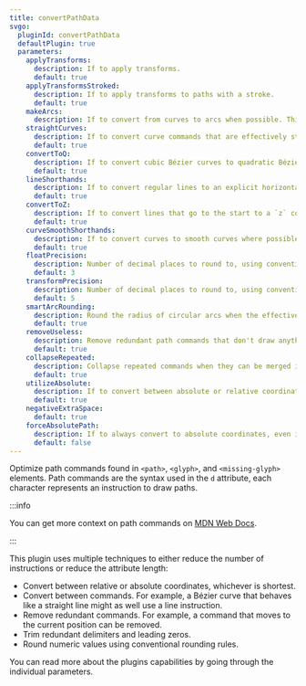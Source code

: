 ```yaml
---
title: convertPathData
svgo:
  pluginId: convertPathData
  defaultPlugin: true
  parameters:
    applyTransforms:
      description: If to apply transforms.
      default: true
    applyTransformsStroked:
      description: If to apply transforms to paths with a stroke.
      default: true
    makeArcs:
      description: If to convert from curves to arcs when possible. This is an object with two properties, `threshold` and `tolerance`.
    straightCurves:
      description: If to convert curve commands that are effectively straight lines to line commands.
      default: true
    convertToQ:
      description: If to convert cubic Bézier curves to quadratic Bézier curves when they effectively are.
      default: true
    lineShorthands:
      description: If to convert regular lines to an explicit horizontal or vertical line where possible.
      default: true
    convertToZ:
      description: If to convert lines that go to the start to a `z` command.
      default: true
    curveSmoothShorthands:
      description: If to convert curves to smooth curves where possible.
      default: true
    floatPrecision:
      description: Number of decimal places to round to, using conventional rounding rules.
      default: 3
    transformPrecision:
      description: Number of decimal places to round to, using conventional rounding rules.
      default: 5
    smartArcRounding:
      description: Round the radius of circular arcs when the effective change is under the error. The effective change is determined using the [sagitta](https://wikipedia.org/wiki/Sagitta_(geometry)) of the arc.
      default: true
    removeUseless:
      description: Remove redundant path commands that don't draw anything.
      default: true
    collapseRepeated:
      description: Collapse repeated commands when they can be merged into one.
      default: true
    utilizeAbsolute:
      description: If to convert between absolute or relative coordinates, whichever is shortest.
      default: true
    negativeExtraSpace:
      default: true
    forceAbsolutePath:
      description: If to always convert to absolute coordinates, even if it adds more bytes.
      default: false
---
```


Optimize path commands found in `<path>`, `<glyph>`, and `<missing-glyph>` elements. Path commands are the syntax used in the `d` attribute, each character represents an instruction to draw paths.

:::info

You can get more context on path commands on [MDN Web Docs](https://developer.mozilla.org/en-US/docs/Web/SVG/Attribute/d#path_commands).

:::

This plugin uses multiple techniques to either reduce the number of instructions or reduce the attribute length:

- Convert between relative or absolute coordinates, whichever is shortest.
- Convert between commands. For example, a Bézier curve that behaves like a straight line might as well use a line instruction.
- Remove redundant commands. For example, a command that moves to the current position can be removed.
- Trim redundant delimiters and leading zeros.
- Round numeric values using conventional rounding rules.

You can read more about the plugins capabilities by going through the individual parameters.
